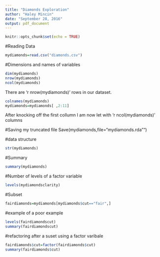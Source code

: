 ```yaml
---
title: "Diamonds Exploration"
author: "Haley Mincin"
date: "September 28, 2016"
output: pdf_document
---
```


```r
knitr::opts_chunk$set(echo = TRUE)
```
#Reading Data
```r
mydiamonds=read.csv("diamonds.csv")


```

#Dimensions and names of variables
```r
dim(mydiamonds)
nrow(mydiamonds)
ncol(mydiamonds)
```
There are 'r nrow(mydiamonds)' rows in our dataset.

```r
colnames(mydiamonds)
mydiamonds=mydiamonds[ ,2:11]
```

After knocking off the first collumn I am now let with 'r ncol(mydiamonds)' columns

#Saving my truncated file
Save(mydiamonds,file="mydiamonds.rda"")

#data structure
```r
str(mydiamonds)
```
#Summary
```r
summary(mydiamonds)
```

#Number of levels of a factor variable
```r

levels(mydiamondsclarity)

```

#Subset
```r
fairdiamonds=mydiamonds[mydiamonds$cut=="fair",]

```

#example of a poor example
```r
levels(fairdiamondscut)
summary(fairdiamondscut)
```

#refactoring after a suset using a factor varibale 
```r
fairdiamonds$cut=factor(fairdiamonds$cut)
summary(fairdiamonds$cut)
```

